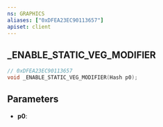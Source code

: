 ```yaml
---
ns: GRAPHICS
aliases: ["0xDFEA23EC90113657"]
apiset: client
---
```

## _ENABLE_STATIC_VEG_MODIFIER

```c
// 0xDFEA23EC90113657
void _ENABLE_STATIC_VEG_MODIFIER(Hash p0);
```


## Parameters
* **p0**: